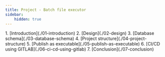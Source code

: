 ```yaml
---
title: Project - Batch file executor
sidebar:
    hidden: true
---
```



<Steps>
1. [Introduction](./01-introduction)
2. [Design](./02-design)
3. [Database schema](./03-database-schema)
4. [Project structure](./04-project-structure)
5. [Publish as executable](./05-publish-as-executable)
6. [CI/CD using GITLAB](./06-ci-cd-using-gitlab)
7. [Conclusion](./07-conclusion)
</Steps>